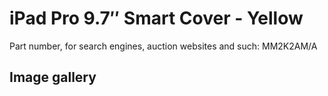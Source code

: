 
# iPad Pro 9.7″ Smart Cover - Yellow

Part number, for search engines, auction websites and such: MM2K2AM/A

## Image gallery

<div style={{ width: "768px" }}>
  <GalleryComponent
    images={[
      {
        original: "/everysource/MM2K2.png",
        thumbnail: "/everypreview/MM2K2.png",
      },
      {
        original: "/everysource/MM2K2_AV1_GOLD.png",
        thumbnail: "/everypreview/MM2K2_AV1_GOLD.png",
      },
      {
        original: "/everysource/MM2K2_AV1_ROSEGOLD.png",
        thumbnail: "/everypreview/MM2K2_AV1_ROSEGOLD.png",
      },
      {
        original: "/everysource/MM2K2_AV1_SILVER.png",
        thumbnail: "/everypreview/MM2K2_AV1_SILVER.png",
      },
      {
        original: "/everysource/MM2K2_AV1_SPACE_GRAY.png",
        thumbnail: "/everypreview/MM2K2_AV1_SPACE_GRAY.png",
      },
      {
        original: "/everysource/MM2K2_AV2.png",
        thumbnail: "/everypreview/MM2K2_AV2.png",
      },
      {
        original: "/everysource/MM2K2_AV3.png",
        thumbnail: "/everypreview/MM2K2_AV3.png",
      }
    ]}
  />
</div>